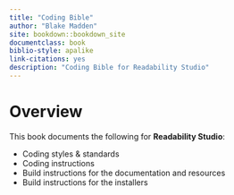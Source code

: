 ```yaml
--- 
title: "Coding Bible"
author: "Blake Madden"
site: bookdown::bookdown_site
documentclass: book
biblio-style: apalike
link-citations: yes
description: "Coding Bible for Readability Studio"
---
```


# Overview

This book documents the following for **Readability Studio**:

- Coding styles & standards
- Coding instructions
- Build instructions for the documentation and resources
- Build instructions for the installers

